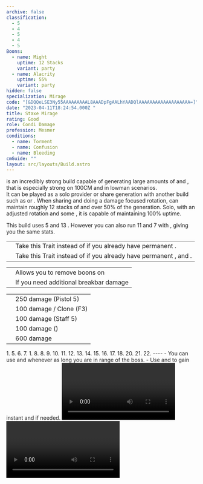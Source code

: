 ```yaml
---
archive: false
classification:
  - 5
  - 4
  - 5
  - 4
  - 5
Boons:
  - name: Might
    uptime: 12 Stacks
    variant: party
  - name: Alacrity
    uptime: 55%
    variant: party
hidden: false
specialization: Mirage
code: "[&DQQeLSE3Ny55AAAAAAAAAL8AAADpFgAALhYAADQlAAAAAAAAAAAAAAAAAAA=]"
date: "2023-04-11T18:24:54.000Z "
title: Staxe Mirage
rating: Good
role: Condi Damage
profession: Mesmer
conditions:
  - name: Torment
  - name: Confusion
  - name: Bleeding
cmGuide: ""
layout: src/layouts/Build.astro
---
```


<Specialization name="Mirage" text="Staxe Mirage"/> is an incredibly strong build capable of generating large amounts of <Boon name="Alacrity"/> and <Boon name="Might"/>, that is especially strong on 100CM and in lowman scenarios. <br/>It can be played as a solo <Boon name="Alacrity"/> provider or share generation with another build such as <Specialization name="Specter"/> or <Specialization name="Renegade" />. When sharing and doing a damage focused rotation, <Specialization name="Mirage" text="Staxe Mirage"/> can maintain roughly 12 stacks of <Boon name="Might"/> and over 50% of the <Boon name="Alacrity"/> generation. Solo, with an adjusted rotation and some <Attribute name="Boon Duration"/>, it is capable of maintaining 100% <Boon name="Alacrity"/> uptime.

<Divider text="Equipment"/>

<CharacterWithAr>
<Character title="Staxe Mirage" gear='{"attributes":{"profession":"Mesmer","specialization":"Mirage","data":{"Health":20522,"Armor":2192,"Power":2923,"Precision":1633,"Toughness":1225,"Vitality":1460,"Ferocity":0,"Condition Damage":2803,"Expertise":1198,"Concentration":475,"Healing Power":0,"Agony Resistance":150,"Condition Duration":0.9986666666666666,"Boon Duration":0.31666666666666665,"Critical Chance":0.6014285714285714,"Critical Damage":1.5,"Clone Critical Chance":0.3514285714285714,"Phantasm Critical Chance":0.3514285714285714,"Phantasm Critical Damage":1.5,"Power Coefficient":1670,"Power2 Coefficient":0,"Burning Coefficient":0,"Bleeding Coefficient":14.467571428571429,"Poison Coefficient":0.7,"Torment Coefficient":19.97,"Confusion Coefficient":6.18,"Flat DPS":0,"Siphon Base Coefficient":139.75,"Effective Power":5702.981785714286,"NonCrit Effective Power":4384.5,"Power DPS":3667.3005707134607,"Power2 DPS":0,"Siphon DPS":139.75,"Bleeding Damage":309.0425,"Bleeding Stacks":28.915852761904763,"Bleeding DPS":8936.227427170954,"Burning Damage":918.8806249999999,"Burning Stacks":0,"Burning DPS":0,"Confusion Damage":364.336375,"Confusion Stacks":12.351759999999999,"Confusion DPS":4500.195463269999,"Poison Damage":327.73,"Poison Stacks":1.3990666666666665,"Poison DPS":458.5161186666666,"Torment Damage":461.61375,"Torment Stacks":39.91337333333333,"Torment DPS":18424.56193955,"Damage":36126.55151937108,"Effective Health":89520843.78109454,"Survivability":45511.35931931598,"Effective Healing":390,"Healing":390}},"armor":{"weight":"Light","helmAffix":"Viper","helmRuneId":24848,"helmRune":"Nightmare","helmRuneCount":6,"helmInfusionId":37130,"shouldersAffix":"Viper","shouldersRuneId":24848,"shouldersRune":"Nightmare","shouldersRuneCount":6,"shouldersInfusionId":37130,"coatAffix":"Viper","coatRuneId":24848,"coatRune":"Nightmare","coatRuneCount":6,"coatInfusionId":37130,"glovesAffix":"Viper","glovesRuneId":24848,"glovesRune":"Nightmare","glovesRuneCount":6,"glovesInfusionId":37130,"leggingsAffix":"Viper","leggingsRuneId":24848,"leggingsRune":"Nightmare","leggingsRuneCount":6,"leggingsInfusionId":37130,"bootsAffix":"Viper","bootsRuneId":24848,"bootsRune":"Nightmare","bootsRuneCount":6,"bootsInfusionId":86113},"weapon":{"weapon1MainId":76158,"weapon1MainType":"Axe","weapon1MainSigil1Id":44944,"weapon1MainAffix":"Viper","weapon1MainInfusion1Id":86113,"weapon1OffId":30693,"weapon1OffType":"Pistol","weapon1OffSigilId":24607,"weapon1OffAffix":"Viper","weapon1OffInfusionId":86113,"weapon2MainId":30698,"weapon2MainType":"Staff","weapon2MainSigil1Id":44944,"weapon2MainAffix":"Viper","weapon2MainInfusion1Id":86113,"weapon2MainInfusion2Id":86113,"weapon2MainSigil2Id":24607},"backAndTrinket":{"backItemAffix":"Viper","backItemInfusion1Id":86113,"backItemInfusion2Id":86113,"amuletAffix":"Viper","ring1Affix":"Viper","ring1Infusion1Id":86113,"ring1Infusion2Id":86113,"ring1Infusion3Id":86113,"ring2Affix":"Viper","ring2Infusion1Id":86113,"ring2Infusion2Id":86113,"ring2Infusion3Id":86113,"accessory1Affix":"Viper","accessory1InfusionId":86113,"accessory2Affix":"Viper","accessory2InfusionId":86113},"consumables":{"foodId":91878,"utilityId":77567},"skills":{"healId":21750,"utility1Id":10234,"utility2Id":10232,"utility3Id":41065,"eliteId":45449},"assumedBuffs":{"value":[{"id":"might","type":"Boon"},{"id":"fury","type":"Boon"},{"id":"protection","type":"Boon"},{"id":"vulnerability","type":"Condition"},{"id":"jade-bot","gw2id":96613,"type":"Item"},{"id":"omnipotion","gw2id":79722,"type":"Item"}]},"traits":{"selection":[[670,669,671],[700,1889,1950],[2110,2098,2070]],"lines":[45,1,59]}}'>

This build uses 5 <Item name="Malign +9 Agony Infusion"/> and 13 <Item name="Spiteful +9 Agony Infusion"/>. However you can also run 11 <Item name="Malign +9 Agony Infusion"/> and 7 <Item name="Spiteful +9 Agony Infusion"/> with <Item id="91876"/>, giving you the same stats.

</Character>
</CharacterWithAr>

<Divider text="Build"/>

<Grid>
<GridItem sm="7">
<Traits traits1Id="1" traits1="Dueling" traits1SelectedIds="700,1889,1950" traits2Id="45" traits2="Chaos" traits2SelectedIds="670,669,1687" traits3Id="59" traits3="Mirage" traits3SelectedIds="2082,2098,2070"/>
<Card title="Situational Traits">

|                                                       |                                                                                                                      |
| ----------------------------------------------------- | -------------------------------------------------------------------------------------------------------------------- |
| <Trait name="Riddle of Sand" size="big" disableText/> | Take this Trait instead of <Trait name="Renewing Oasis"/> if you already have permanent <Boon name="Regeneration" />. |
| <Trait name="chaoticinterruption" size="big" disableText/> | Take this Trait instead of <Trait name="bountifuldisillusionment"/> if you already have permanent <Boon name="Vigor" />, <Boon name="Might" /> and <Boon name="Fury" />. |

</Card>
</GridItem>

<GridItem sm="5">
<Card title="Situational Skills">

|                                                           |                                                                      |
| --------------------------------------------------------- | -------------------------------------------------------------------- |
| <Skill name="Arcane Thievery" size="big" disableText/>    | Allows you to remove boons on <Instability name="No Pain, No Gain"/> |
| <Skill name="Signet of Humility" size="big" disableText/> | If you need additional breakbar damage                               |

</Card>
<Card title="Defiance Bar Damage">

|                                                         |                                               |
| ------------------------------------------------------- | --------------------------------------------- |
| <Skill name="magicbullet" size="big" disableText/>      | 250 damage (Pistol 5)                         |
| <Skill name="Diversion" size="big" disableText/>        | 100 damage / Clone (F3)                       |
| <Skill name="chaosstorm" size="big" disableText/>       | 100 damage (Staff 5)                          |
| <Skill id="13733" size="big" disableText/>              | 100 damage (<Trait name="methodofmadness" />) |
| <Skill name="signetofhumility" size="big" disableText/> | 600 damage                                    |

</Card>
</GridItem>
</Grid>

<Grid>
<GridItem sm="7">

</GridItem>

<GridItem sm="5">

</GridItem>
</Grid>

<Divider text="Rotation / 100 CM"/>

<Grid>
<GridItem sm="6">
<Card title="Possible Opener">
1. <Skill name="phantasmalwarlock" />
5. <Skill name="phaseretreat" />
6. <Skill name="chaosvortex" />
7. <Skill name="chaosvortex" />
1. <Skill name="chaosstorm" />
8. <Skill name="lingeringthoughts" />
8. <Skill name="magicbullet" />
9. <Skill name="imaginaryaxes" />
10. <Skill name="phantasmalduelist" />
11. <Skill name="crystalsands" />
12. <Skill name="signetoftheether" />
13. <Skill name="imaginaryaxes" />
14. <Skill name="phantasmalduelist" />
15. <Skill name="axesofsymmetry" />
16. <Skill name="imaginaryaxes" />
17. <Skill name="lingeringthoughts" />
18. <Skill name="cryoffrustration" />
20. <Skill name="lingeringthoughts" />
21. <Skill name="phaseretreat" />
22. <Skill name="chaosvortex" />
----
<InformationBlock title="Tips">
- You can use <Skill name="chaosarmor" /> and <Skill name="jaunt" /> whenever as long you are in range of the boss.
- Use <Skill name="mindwrack" /> and <Skill name="distortion" /> to gain instant <Boon name="Might" /> and <Boon name="Regeneration" /> if needed.
</InformationBlock>
</Card>
</GridItem>

<GridItem sm="6">
<Card title="Daily PoV Example">
<Video youtube="VI3ZbbNrwzk" caption="by Feint"/>
</Card>
<Card title="Advanced Precast/Opener">
<Video youtube="gyIerponaPU" caption="by Inky"/>
</Card>
</GridItem>
</Grid>

